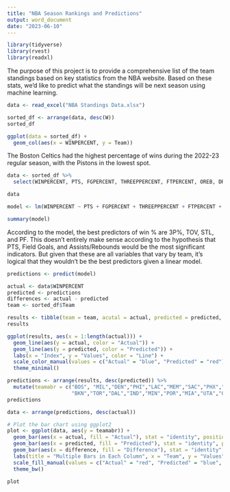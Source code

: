 ---
title: "NBA Season Rankings and Predictions"
output: word_document
date: "2023-06-10"
---

```{r setup, include=FALSE}
library(tidyverse)
library(rvest)
library(readxl)
```

The purpose of this project is to provide a comprehensive list of the team standings based on key statistics from the NBA website. Based on these stats, we'd like to predict what the standings will be next season using machine learning. 



```{r}
data <- read_excel("NBA Standings Data.xlsx")
```

```{r}
sorted_df <- arrange(data, desc(W))
sorted_df
```

```{r}
ggplot(data = sorted_df) +
  geom_col(aes(x = WINPERCENT, y = Team))
```
The Boston Celtics had the highest percentage of wins during the 2022-23 regular season, with the Pistons in the lowest spot. 

```{r}
data <- sorted_df %>% 
  select(WINPERCENT, PTS, FGPERCENT, THREEPPERCENT, FTPERCENT, OREB, DREB, REB, AST, TOV, STL, BLK, PF, PFD)

data
```

```{r}
model <- lm(WINPERCENT ~ PTS + FGPERCENT + THREEPPERCENT + FTPERCENT + OREB + DREB + REB + AST + TOV + STL + BLK + PF + PFD, data = data)

summary(model)
```
According to the model, the best predictors of win % are 3P%, TOV, STL, and PF. This doesn't entirely make sense according to the hypothesis that PTS, Field Goals, and Assists/Rebounds would be the most significant indicators. But given that these are all variables that vary by team, it's logical that they wouldn't be the best predictors given a linear model.

```{r}
predictions <- predict(model)
```


```{r}
actual <- data$WINPERCENT
predicted <- predictions
differences <- actual - predicted
team <- sorted_df$Team
```


```{r}
results <- tibble(team = team, acutal = actual, predicted = predicted, difference = differences)
results
```

```{r}
ggplot(results, aes(x = 1:length(actual))) +
  geom_line(aes(y = actual, color = "Actual")) +
  geom_line(aes(y = predicted, color = "Predicted")) +
  labs(x = "Index", y = "Values", color = "Line") +
  scale_color_manual(values = c("Actual" = "blue", "Predicted" = "red")) +
  theme_minimal()
```


```{r}
predictions <- arrange(results, desc(predicted)) %>% 
  mutate(teamabr = c("BOS", "MIL","DEN","PHI","LAC","MEM","SAC","PHX","CLE","CHI","NOP","LAL","ATL","OKC","NYK","GSW","WAS",
                     "BKN","TOR","DAL","IND","MIN","POR","MIA","UTA","ORL","CHA","SAS","HOU","DET"))
predictions 
```

```{r}
data <- arrange(predictions, desc(actual))

# Plot the bar chart using ggplot2
plot <- ggplot(data, aes(y = teamabr)) +
  geom_bar(aes(x = actual, fill = "Actual"), stat = "identity", position = "dodge") +
  geom_bar(aes(x = predicted, fill = "Predicted"), stat = "identity", position = "dodge") +
  geom_bar(aes(x = difference, fill = "Difference"), stat = "identity", position = "dodge") +
  labs(title = "Multiple Bars in Each Column", x = "Team", y = "Values") +
  scale_fill_manual(values = c("Actual" = "red", "Predicted" = "blue", "Difference" = "orange")) +
  theme_bw()

plot

```

